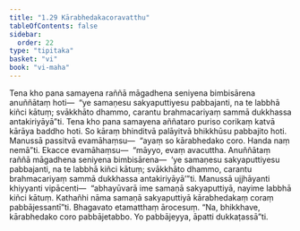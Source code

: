 ```yaml
---
title: "1.29 Kārabhedakacoravatthu"
tableOfContents: false
sidebar:
  order: 22
type: "tipitaka"
basket: "vi"
book: "vi-maha"
---
```



<DynamicBreadcrumb />

<Division number="92" book="vi-maha" bookNo="3" page="105">

<Paragraph number="430" book="vi-maha">
Tena kho pana samayena raññā māgadhena seniyena bimbisārena anuññātaṃ hoti—  “ye samaṇesu sakyaputtiyesu pabbajanti, na te labbhā kiñci kātuṃ; svākkhāto dhammo, carantu brahmacariyaṃ sammā dukkhassa antakiriyāyā”ti. Tena kho pana samayena aññataro puriso corikaṃ katvā kārāya baddho hoti. So kāraṃ bhinditvā palāyitvā bhikkhūsu pabbajito hoti. Manussā passitvā evamāhaṃsu—  “ayaṃ so kārabhedako coro. Handa naṃ nemā”ti. Ekacce evamāhaṃsu—  “māyyo, evaṃ avacuttha. Anuññātaṃ raññā māgadhena seniyena bimbisārena—  ‘ye samaṇesu sakyaputtiyesu pabbajanti, na te labbhā kiñci kātuṃ; svākkhāto dhammo, carantu brahmacariyaṃ sammā dukkhassa antakiriyāyā’”ti. Manussā ujjhāyanti khiyyanti vipācenti—  “abhayūvarā ime samaṇā sakyaputtiyā, nayime labbhā kiñci kātuṃ. Kathañhi nāma samaṇā sakyaputtiyā kārabhedakaṃ coraṃ pabbājessantī”ti. Bhagavato etamatthaṃ ārocesuṃ. “Na, bhikkhave, kārabhedako coro pabbājetabbo. Yo pabbājeyya, āpatti dukkaṭassā”ti.
</Paragraph>
</Division>